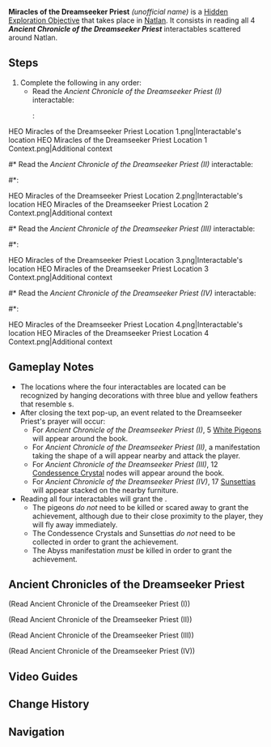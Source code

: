 {{Hidden Exploration Objectives Infobox
|image      = HEO Miracles of the Dreamseeker Priest Location 4 Context.png
|type       = Unordered
|req        = 
|region     = Natlan
|area       = <!-- Area -->
|subarea    = <!-- Subrea -->
|loc        = [[Natlan]]
|characters = 
}}
'''Miracles of the Dreamseeker Priest''' ''(unofficial name)'' is a [[Hidden Exploration Objective]] that takes place in [[Natlan]]. It consists in reading all 4 '''''Ancient Chronicle of the Dreamseeker Priest''''' interactables scattered around Natlan.

==Steps==
# Complete the following in any order:
#* Read the ''Ancient Chronicle of the Dreamseeker Priest (I)'' interactable:
#*: <gallery>
HEO Miracles of the Dreamseeker Priest Location 1.png|Interactable's location
HEO Miracles of the Dreamseeker Priest Location 1 Context.png|Additional context
</gallery>
#* Read the ''Ancient Chronicle of the Dreamseeker Priest (II)'' interactable:
#*: <gallery>
HEO Miracles of the Dreamseeker Priest Location 2.png|Interactable's location
HEO Miracles of the Dreamseeker Priest Location 2 Context.png|Additional context
</gallery>
#* Read the ''Ancient Chronicle of the Dreamseeker Priest (III)'' interactable:
#*: <gallery>
HEO Miracles of the Dreamseeker Priest Location 3.png|Interactable's location
HEO Miracles of the Dreamseeker Priest Location 3 Context.png|Additional context
</gallery>
#* Read the ''Ancient Chronicle of the Dreamseeker Priest (IV)'' interactable:
#*: <gallery>
HEO Miracles of the Dreamseeker Priest Location 4.png|Interactable's location
HEO Miracles of the Dreamseeker Priest Location 4 Context.png|Additional context
</gallery>

==Gameplay Notes==
* The locations where the four interactables are located can be recognized by hanging decorations with three blue and yellow feathers that resemble {{w|dreamcatcher}}s.
* After closing the text pop-up, an event related to the Dreamseeker Priest's prayer will occur:
** For ''Ancient Chronicle of the Dreamseeker Priest (I)'', 5 [[White Pigeon]]s will appear around the book.
** For ''Ancient Chronicle of the Dreamseeker Priest (II)'', a manifestation taking the shape of a {{Enemy|Yumkasaurus Warrior: Flowing Skyfire}} will appear nearby and attack the player.
** For ''Ancient Chronicle of the Dreamseeker Priest (III)'', 12 [[Condessence Crystal]] nodes will appear around the book.
** For ''Ancient Chronicle of the Dreamseeker Priest (IV)'', 17 [[Sunsettia]]s will appear stacked on the nearby furniture.
* Reading all four interactables will grant the {{Achievement|Dream Through The Web}}.
** The pigeons ''do not'' need to be killed or scared away to grant the achievement, although due to their close proximity to the player, they will fly away immediately.
** The Condessence Crystals and Sunsettias ''do not'' need to be collected in order to grant the achievement.
** The Abyss manifestation ''must'' be killed in order to grant the achievement.

==Ancient Chronicles of the Dreamseeker Priest==
{{Dialogue Start}}
;(Read Ancient Chronicle of the Dreamseeker Priest (I))
::{{Readable|title=Ancient Chronicle of the Dreamseeker Priest (I)
|text=<!--
-->[[Angakuk]], Mighty [[Wayob]], collective consciousness and guardian of the past, will without form or thought...<br><!--
-->My whole life have I spent in pursuit... that silent... place deeper than the deepest valley...<br><!--
-->Now my life nears its end, Angakuk, otherwise known as the will of the Wayob...<br><!--
-->Let the birds carry me away, just as they would a branch...<br><!--
-->Carry me away, to the place where all souls become one, to be reunited with my friends.}}

;(Read Ancient Chronicle of the Dreamseeker Priest (II))
::{{Readable|title=Ancient Chronicle of the Dreamseeker Priest (II)
|text=<!--
-->Angakuk, Angakuk.<br><!--
-->Where will I hear that voice from beneath the earth...<br><!--
-->Or a rumbling from even deeper underground. If you will it so, send forth an envoy.<br><!--
-->Before dawn's first light, we shall take up arms to quell the [[Night Kingdom]]'s unrest.<br><!--
-->When I am ready, Angakuk, make your warrior manifest, Angakuk.}}

;(Read Ancient Chronicle of the Dreamseeker Priest (III))
::{{Readable|title=Ancient Chronicle of the Dreamseeker Priest (III)
|text=<!--
-->Angakuk, Angakuk.<br><!--
-->In the Night Kingdom, I am you, and you are me. Let me see you in the mirror...<br><!--
-->Or may you see me there instead, then place the stone with markings unerased beneath my feet.<br><!--
-->From the mirror, place the stone beneath my feet, Angakuk.}}

;(Read Ancient Chronicle of the Dreamseeker Priest (IV))
::{{Readable|title=Ancient Chronicle of the Dreamseeker Priest (IV)
|text=<!--
-->Angakuk, Angakuk.<br><!--
-->Call forth the winds, then take both my hands, and with feverish fervor, let them pass through the gaps between the blazing flames.<br><!--
-->If you can hear me, great Wayob, take my hands.<br><!--
-->Then in them place the fruit, the ripened fruit, to serve as a testament!}}
{{Dialogue End}}

==Video Guides==
{{EVT
|video1   = https://youtu.be/ml5QaI05RJ8
|caption1 = Dream Through The Web Hidden Achievement 4 Ancient Chronicle Location Genshin Impact 5.0
}}

==Change History==
{{Change History|5.0}}

==Navigation==
{{Hidden Exploration Objective Navbox|Unordered}}